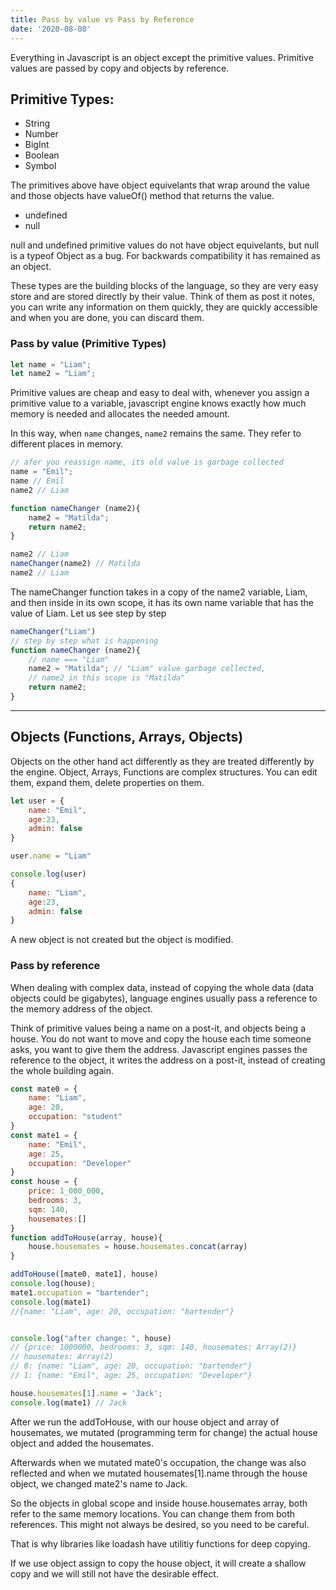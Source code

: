 ```yaml
---
title: Pass by value vs Pass by Reference
date: '2020-08-08'
---
```


Everything in Javascript is an object except the primitive values. Primitive values are passed by copy and objects by reference. 

## Primitive Types:

- String
- Number
- BigInt
- Boolean
- Symbol

The primitives above have object equivelants that wrap around the value and those objects have valueOf() method that returns the value.

- undefined
- null

null and undefined primitive values do not have object equivelants, but null is a typeof Object as a bug. For backwards compatibility it has remained as an object. 

These types are the building blocks of the language, so they are very easy store and are stored directly by their value. Think of them as post it notes, you can write any information on them quickly, they are quickly accessible and when you are done, you can discard them. 

### Pass by value (Primitive Types)

```js
let name = "Liam";
let name2 = "Liam";
```

Primitive values are cheap and easy to deal with, whenever you assign a primitive value to a variable, javascript engine knows exactly how much memory is needed and allocates the needed amount.

In this way, when `name` changes, `name2` remains the same. They refer to different places in memory. 

```js
// afer you reassign name, its old value is garbage collected
name = "Emil";
name // Emil
name2 // Liam

function nameChanger (name2){
    name2 = "Matilda";
    return name2;
}

name2 // Liam
nameChanger(name2) // Matilda
name2 // Liam 
```

The nameChanger function takes in a copy of the name2 variable, Liam, and then inside in its own scope, it has its own name variable that has the value of Liam. Let us see step by step

```js
nameChanger("Liam")
// step by step what is happening
function nameChanger (name2){
    // name === "Liam" 
    name2 = "Matilda"; // "Liam" value garbage collected, 
    // name2 in this scope is "Matilda"
    return name2;
}
```


---

## Objects (Functions, Arrays, Objects)
Objects on the other hand act differently as they are treated differently by the engine. Object, Arrays, Functions are complex structures. You can edit them, expand them, delete properties on them. 

```js
let user = {
    name: "Emil",
    age:23,
    admin: false
}

user.name = "Liam"

console.log(user)
{
    name: "Liam",
    age:23,
    admin: false
}
```

A new object is not created but the object is modified.

### Pass by reference

When dealing with complex data, instead of copying the whole data (data objects could be gigabytes), language engines usually pass a reference to the memory address of the object. 

Think of primitive values being a name on a post-it, and objects being a house. You do not want to move and copy the house each time someone asks, you want to give them the address. Javascript engines passes the reference to the object, it writes the address on a post-it, instead of creating the whole building again.

```js
const mate0 = {
    name: "Liam",
    age: 20,
    occupation: "student"
}
const mate1 = {
    name: "Emil",
    age: 25,
    occupation: "Developer"
}
const house = {
    price: 1_000_000,
    bedrooms: 3,
    sqm: 140,
    housemates:[]
}
function addToHouse(array, house){
    house.housemates = house.housemates.concat(array)
}

addToHouse([mate0, mate1], house)
console.log(house);
mate1.occupation = "bartender";
console.log(mate1)
//{name: "Liam", age: 20, occupation: "bartender"}


console.log("after change: ", house)
// {price: 1000000, bedrooms: 3, sqm: 140, housemates: Array(2)}
// housemates: Array(2)
// 0: {name: "Liam", age: 20, occupation: "bartender"}
// 1: {name: "Emil", age: 25, occupation: "Developer"}

house.housemates[1].name = 'Jack';
console.log(mate1) // Jack
```

After we run the addToHouse, with our house object and array of housemates, we mutated (programming term for change) the actual house object and added the housemates. 

Afterwards when we mutated mate0's occupation, the change was also reflected and when we mutated housemates[1].name through the house object, we changed mate2's name to Jack.

So the objects in global scope and inside house.housemates array, both refer to the same memory locations. You can change them from both references. This might not always be desired, so you need to be careful. 

That is why libraries like loadash have utilitiy functions for deep copying. 

If we use object assign to copy the house object, it will create a shallow copy and we will still not have the desirable effect. 